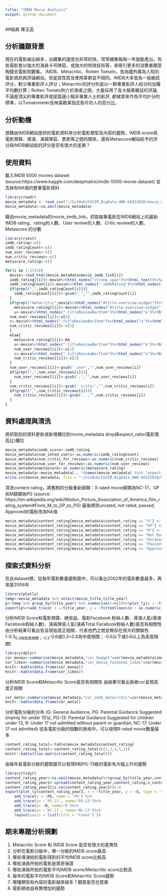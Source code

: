 ```yaml
---
title: "IMDB Movie Analysis"
output: github_document
---
```


##組員
陳玉菡

## 分析議題背景
現在的電影越出越多，出續集的速度也非常的快，常常續集每隔一年就能產出。有些電影會以強大的演員卡司陣容，或強大的特效技術等，來吸引更多的消費者願意掏錢去電影院觀看。
IMDB、Metacritic、Rotten Tomato，皆為國外廣為人知的電影資訊與評論網站，但是其性質及使用客群並不相同。IMDB大多皆為一般網民評分，較少專業影評人評分；Metacritic的評分則是以一群專業影評人給分的加權平均數計算；Rotten Tomato則介於兩者之間，大量採用了各大報章雜誌的評論, 不論是頂尖的專業影評或是路邊小報非專業人士的影評, 都被拿來作為平均計分的標準，以Tomatometer反映喜歡某指定影片的人的百分比。

## 分析動機
想藉由IMDB網站提供的電影資料來分析電影類型及內容的趨勢，IMDB score與電影預算、導演、演員陣容、票房等之間的關係，還有Metascore網站給予的評分與IMDB網站給的評分是否有很大的差異？

## 使用資料
載入IMDB 5000 movies dataset (source:https://www.kaggle.com/deepmatrix/imdb-5000-movie-dataset)
並去掉有NA值的整筆電影資料
```r
library(readr)
movie_metadata <- read_csv("~/GitHub/CGUIM_BigData_HW6-b0322020/movie_metadata.csv")
movie_metadata<-na.omit(movie_metadata)
```

藉由movie_metadata的movie_imdb_link，抓取每筆電影在IMDB網站上的最新IMDB rating、rating的人數、User review的人數、Critic review的人數、Metascore 的分數
```r
library(rvest)
imdb_rating<-c()
imdb_ratingCount<-c()
num_user_reviews<-c()
num_critic_reviews<-c()
metascore_rating<-c()

for(i in 1:3752){
  movie<-read_html(movie_metadata$movie_imdb_link[i])
  imdb_rating[[i]]<-movie%>%html_nodes("strong span")%>%html_text()%>%as.numeric()
  imdb_ratingCount[i]<-movie%>%html_nodes(".imdbRating")%>%html_nodes(".small")%>%html_text()
  if(grepl(",",imdb_ratingCount[i])){
    imdb_ratingCount[[i]]<-gsub(",","",imdb_ratingCount[i])
  }
  if(grepl("metacritic",movie%>%html_nodes("#title-overview-widget")%>%html_text())){
    metascore_rating[[i]]<-movie%>%html_nodes("#title-overview-widget")%>%html_node(".metacriticScore")%>%html_text()%>%as.numeric()
    u<-movie%>%html_nodes(".titleReviewBarItem")%>%html_nodes("a")%>%html_text()
  num_user_reviews[[i]]<-u[4]
  c<-movie%>%html_nodes(".titleReviewBarItem")%>%html_nodes("a")%>%html_text()
  num_critic_reviews[[i]]<-c[5]
  }
  else{
    metascore_rating[[i]]<-NA
    u<-movie%>%html_nodes(".titleReviewBarItem")%>%html_nodes("a")%>%html_text()
    num_user_reviews[[i]]<-u[1]
    c<-movie%>%html_nodes(".titleReviewBarItem")%>%html_nodes("a")%>%html_text()
    num_critic_reviews[[i]]<-c[2]
  }
  num_user_reviews[[i]]<-gsub(' user',"",num_user_reviews[i])
  if(grepl(",",num_user_reviews[i])){
    num_user_reviews[[i]]<-gsub(',',"",num_user_reviews[i])
  }
  num_critic_reviews[[i]]<-gsub(' critic',"",num_critic_reviews[i])
  if(grepl(",",num_critic_reviews[i])){
    num_critic_reviews[[i]]<-gsub(',',"",num_critic_reviews[i])
  }
}

```

## 資料處理與清洗
將抓取到的資料更新或新增欄位到movie_metadata
drop掉aspect_ratio(電影寬高比)欄位
```r
movie_metadata$imdb_score<-imdb_rating
movie_metadata$num_voted_users<-as.numeric(imdb_ratingCount)
movie_metadata$num_critic_for_reviews<-as.numeric(num_critic_reviews)
movie_metadata$num_user_for_reviews<-as.numeric(num_user_reviews)
movie_metadata$metascore<-as.numeric(metascore_rating)
movie_metadata<-movie_metadata[ , !(names(movie_metadata) %in% "aspect_ratio")]
write.csv(movie_metadata, file = "~/GitHub/CGUIM_BigData_HW6-b0322020/movie_metadata_latest.csv")
```

清洗content rating，將舊制的分級重新歸類：X rated movie歸類為NC-17，GP和M歸類為PG
(source: https://en.wikipedia.org/wiki/Motion_Picture_Association_of_America_film_rating_system#From_M_to_GP_to_PG)
最後將除unrated, not rated, passed, Approved的電影改為NA值
```r
movie_metadata$content_rating[movie_metadata$content_rating == "X"] <- "NC-17"
movie_metadata$content_rating[movie_metadata$content_rating == "GP"] <- "PG"
movie_metadata$content_rating[movie_metadata$content_rating == "M"] <- "PG"
movie_metadata$content_rating[movie_metadata$content_rating == "Not Rated"] <- NA
movie_metadata$content_rating[movie_metadata$content_rating == "Unrated"] <- NA
movie_metadata$content_rating[movie_metadata$content_rating == "Passed"] <- NA
movie_metadata$content_rating[movie_metadata$content_rating == "Approved"] <- NA
```

## 探索式資料分析
在此dataset裡，從每年電影數量趨勢圖中，可以看出2002年的電影數量最多，再來是2006年
```r
library(plotly)
temp<-movie_metadata %>% select(movie_title,title_year)
p<-temp %>% group_by(title_year) %>% summarise(n=n())%>%plot_ly(x = ~title_year, y = ~n, type = 'scatter', mode = 'lines')
export(p%>%add_trace( x =~title_year, y = ~fitted(loess(n ~ as.numeric(title_year))))%>%layout(title = "Movies per Year",showlegend = FALSE))
```

分析IMDB Score和電影預算、總收益、電影Facebook 粉絲人數、導演人氣(導演Facebook粉絲人數)、演員陣容人氣(演員Total Facebook粉絲人數)是否有相關性
由分析結果可看出皆呈現低度正相關，代表他們之間並無存在很大的關聯性
(-0.3~0.3為低度相關；-0.3~-0.6或0.3~0.6為中度相關；-0.6以下或0.6以上為高度相關)
```r
library(dplyr)
cor_money<-summarise(movie_metadata,"cor_budget"=cor(movie_metadata$imdb_score,movie_metadata$budget),"cor_gross"=cor(movie_metadata$imdb_score,movie_metadata$gross))
cor_likes<-summarise(movie_metadata,"cor_movie_facebook_likes"=cor(movie_metadata$imdb_score,movie_metadata$movie_facebook_likes), "cor_director_facebook_likes"=cor(movie_metadata$imdb_score,movie_metadata$director_facebook_likes),"cor_cast_facebook_likes"=cor(movie_metadata$imdb_score,movie_metadata$cast_total_facebook_likes))
knitr::kable(data.frame(cor_money))
knitr::kable(data.frame(cor_likes))
```

分析IMDB Score和Metacritic Score是否有相關性
由結果可看出兩者cor呈現高度正相關
```r
cor_meta<-summarise(movie_metadata,"cor_imdb_metacritic"=cor(movie_metadata$imdb_score,movie_metadata$metascore))
knitr::kable(data.frame(cor_meta))
```


分析電影分級的分布
(G: General Audience, PG: Parental Guidance Suggested (mainly for under 10's), PG-13: Parental Guidance Suggested for children under 13, R: Under 17 not admitted without parent or guardian, NC-17: Under 17 not admitted)
從各電影分級的個數的表格中，可以發現R rated movie數量最多
```r
content_rating_total<-table(movie_metadata$content_rating)
content_rating_total<-content_rating_total[c(1,3,4,5,2)]
knitr::kable(t(as.matrix(content_rating_total)))
```

由每年各電影分級的趨勢圖可以發現R和PG-13級的電影有大幅上升的趨勢
```r
library(tidyr)
content_rating_year<-na.omit(movie_metadata)%>%group_by(title_year,content_rating)%>%summarise(n_content_rating=n())
content_rating_year2<-spread(content_rating_year,content_rating,n_content_rating)
content_rating_year2[is.na(content_rating_year2)]<-0
export(plot_ly(content_rating_year2, x = ~title_year, y = ~G, type = 'scatter', mode='line', name = 'G') %>%
    add_trace(y = ~PG, name = 'PG') %>%
    add_trace(y= ~`PG-13`, name='PG-13')%>%
    add_trace(y= ~R, name='R')%>%
    add_trace(y= ~`NC-17`, name='NC-17')%>%
    layout(yaxis = list(title = 'Count') ))
```

## 期末專題分析規劃
1. Metacritic Score 和 IMDB Score 是否有很大的差異性
2. 分析在電影分級中，哪一分級的IMDB score最高
3. 哪些導演拍的電影得到的平均IMDB score比較高
4. 哪些演員所拍的電影是票房保證
5. 哪些演員所拍的電影平均IMDB score/Metacritic score比較高
6. 每年的電影平均IMDB Score和Metacritic Score趨勢
7. 哪種類型和內容的電影越來越多？觀眾是否也買單
8. 電影總收益有無增加的趨勢
